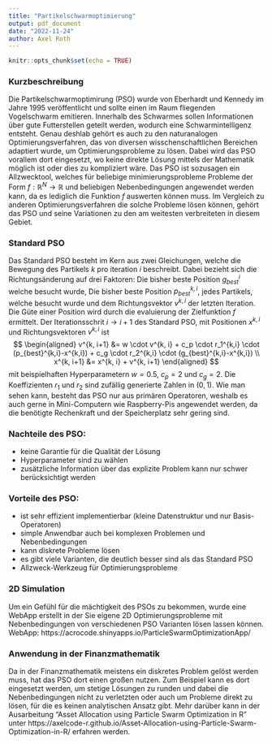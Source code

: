 ```yaml
---
title: "Partikelschwarmoptimierung"
output: pdf_document
date: "2022-11-24"
author: Axel Roth
---
```


```r
knitr::opts_chunk$set(echo = TRUE)
```

### Kurzbeschreibung

Die Partikelschwarmoptimirung (PSO) wurde von Eberhardt und Kennedy im Jahre 1995 veröffentlicht und sollte einen im Raum fliegenden Vogelschwarm emitieren. Innerhalb des Schwarmes sollen Informationen über gute Futterstellen geteilt werden, wodurch eine Schwarmintelligenz entsteht. Genau deshlab gehört es auch zu den naturanalogen Optimierungsverfahren, das von diversen wisschenschaftlichen Bereichen adaptiert wurde, um Optimierungsprobleme zu lösen. Dabei wird das PSO vorallem dort eingesetzt, wo keine direkte Lösung mittels der Mathematik möglich ist oder dies zu kompliziert wäre. Das PSO ist sozusagen ein Allzwecktool, welches für beliebige minimierungsprobleme Probleme der Form $f:\mathbb{R}^N \rightarrow \mathbb{R}$ und beliebigen Nebenbedingungen angewendet werden kann, da es lediglich die Funktion $f$ auswerten können muss. Im Vergleich zu anderen Optimierungsverfahren die solche Probleme lösen können, gehört das PSO und seine Variationen zu den am weitesten verbreiteten in diesem Gebiet. 

### Standard PSO
Das Standard PSO besteht im Kern aus zwei Gleichungen, welche die Bewegung des Partikels $k$ pro iteration $i$ beschreibt. Dabei bezieht sich die Richtungsänderung auf drei Faktoren: Die bisher beste Position $g_{best}^{i}$ welche besucht wurde, Die bisher beste Position $p_{best}^{k,i}$, jedes Partikels, welche besucht wurde und dem Richtungsvektor $v^{k, i}$ der letzten Iteration. Die Güte einer Position wird durch die evaluierung der Zielfunktion $f$ ermittelt. Der Iterationsschrit $i \rightarrow i+1$ des Standard PSO, mit Positionen $x^{k, i}$ und Richtungsvektoren $v^{k, i}$ ist
$$
\begin{aligned}
  v^{k, i+1} &= w \cdot v^{k, i} + c_p \cdot r_1^{k,i} \cdot (p_{best}^{k,i}-x^{k,i}) + c_g \cdot r_2^{k,i} \cdot (g_{best}^{k,i}-x^{k,i}) \\
  x^{k, i+1} &= x^{k, i} + v^{k, i+1}
\end{aligned}
$$
mit beispielhaften Hyperparametern $w=0.5$, $c_p=2$ und $c_g=2$. Die Koeffizienten $r_1$ und $r_2$ sind zufällig generierte Zahlen in $(0,1)$. Wie man sehen kann, besteht das PSO nur aus primären Operatoren, weshalb es auch gerne in Mini-Computern wie Raspberry-Pis angewendet werden, da die benötigte Rechenkraft und der Speicherplatz sehr gering sind.
\newpage

### Nachteile des PSO:  

- keine Garantie für die Qualität der Lösung
- Hyperparameter sind zu wählen
- zusätzliche Information über das explizite Problem kann nur schwer berücksichtigt werden

### Vorteile des PSO:  
- ist sehr effizient implementierbar (kleine Datenstruktur und nur Basis-Operatoren)
- simple Anwendbar auch bei komplexen Problemen und Nebenbedingungen
- kann diskrete Probleme lösen
- es gibt viele Varianten, die deutlich besser sind als das Standard PSO
- Allzweck-Werkzeug für Optimierungsprobleme


### 2D Simulation
Um ein Gefühl für die mächtigkeit des PSOs zu bekommen, wurde eine WebApp erstellt in der Sie eigene 2D Optimierungsprobleme mit Nebenbedingungen von verschiedenen PSO Varianten lösen lassen können.
WebApp: https://acrocode.shinyapps.io/ParticleSwarmOptimizationApp/


### Anwendung in der Finanzmathematik
Da in der Finanzmathematik meistens ein diskretes Problem gelöst werden muss, hat das PSO dort einen großen nutzen. Zum Beispiel kann es dort eingesetzt werden, um stetige Lösungen zu runden und dabei die Nebenbedingungen nicht zu verletzten oder auch um Probleme direkt zu lösen, für die es keinen analytischen Ansatz gibt. Mehr darüber kann in der Ausarbeitung "Asset Allocation using Particle Swarm Optimization in R" unter https://axelcode-r.github.io/Asset-Allocation-using-Particle-Swarm-Optimization-in-R/ erfahren werden.





